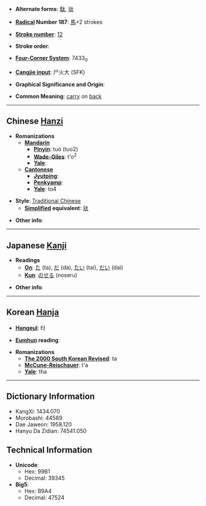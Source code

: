 * '''Alternate forms''': [[駄]], [[驮]]

* '''[[Wiktionary:Chinese radical index| Radical]] Number 187''': [[Wiktionary:Chinese radical index 馬|馬]]+2 strokes

* '''[[Wiktionary:Chinese total strokes index|Stroke number]]''': [[Wiktionary:Chinese total strokes index 12|12]]

* '''Stroke order''': 

* '''[[Wiktionary:Chinese four corner index|Four-Corner System]]''': 7433<sub>0</sub>

* '''[[Wiktionary:Chinese Cangjie index|Cangjie input]]''': 尸火大 (SFK)

* '''Graphical Significance and Origin''': 

* '''Common Meaning''': [[carry]] on [[back]]

----

== Chinese [[Hanzi]] ==

* '''Romanizations'''
** '''[[Mandarin]]'''
*** '''[[Pinyin]]''': tuó (tuo2)
*** '''[[Wade-Giles]]''': t'o<sup>2</sup>
*** '''[[Yale]]''': 
** '''[[Cantonese]]'''
*** '''[[Jyutping]]''':
*** '''[[Penkyamp]]''': 
*** '''[[Yale]]''': to4

* '''Style''': [[Traditional Chinese]] 
** '''[[Simplified Chinese|Simplified]] equivalent''': [[驮]]

* '''Other info''': 

----

== Japanese [[Kanji]] ==

* '''Readings'''
** '''[[On]]''': [[た]] (ta), [[だ]] (da), [[たい]] (tai), [[だい]] (dai)
** '''[[Kun]]''': [[のせる]] (noseru)

* '''Other info''':  

----

== Korean [[Hanja]] ==

* '''[[Hangeul]]''': 타

* '''[[Eumhun]] reading''': 

* '''Romanizations'''
** '''[[The 2000 South Korean Revised Romanization|The 2000 South Korean Revised]]''': ta
** '''[[McCune-Reischauer]]''': t'a
** '''[[Yale]]''': tha

----

== Dictionary Information ==

* KangXi: 1434.070
* Morobashi: 44589
* Dae Jaweon: 1958.120
* Hanyu Da Zidian: 74541.050

== Technical Information ==

* '''Unicode''':
** Hex: 99B1
** Decimal: 39345
* '''Big5''':
** Hex: B9A4
** Decimal: 47524